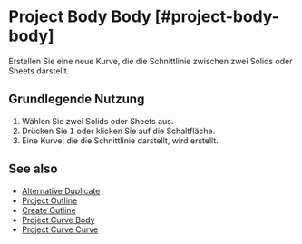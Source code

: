 
# Project Body Body [#project-body-body]

<Reference shortcut="I" command="Project Body Body" button="Rechts von der Befehlsleiste" />

Erstellen Sie eine neue Kurve, die die Schnittlinie zwischen zwei Solids oder Sheets darstellt.

## Grundlegende Nutzung

1. Wählen Sie zwei Solids oder Sheets aus.
2. Drücken Sie <kbd>I</kbd> oder klicken Sie auf die Schaltfläche.
3. Eine Kurve, die die Schnittlinie darstellt, wird erstellt.

## See also
- [Alternative Duplicate](./alternative-duplicate)
- [Project Outline](./project-outline)
- [Create Outline](./create-outline)
- [Project Curve Body](./project-curve-body)
- [Project Curve Curve](./project-curve-curve)
